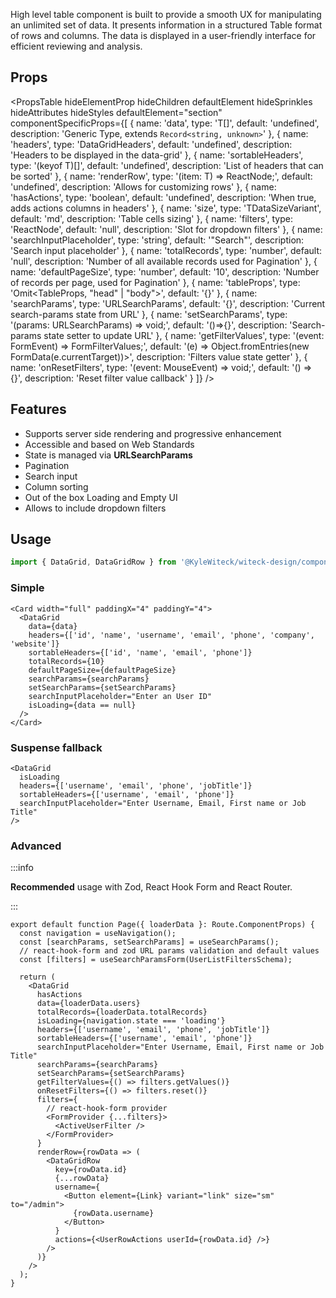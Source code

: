 
High level table component is built to provide a smooth UX for manipulating an
unlimited set of data. It presents information in a structured Table format of
rows and columns. The data is displayed in a user-friendly interface for
efficient reviewing and analysis.

<DataGridDemo />

## Props

<PropsTable
  hideElementProp
  hideChildren
  defaultElement
  hideSprinkles
  hideAttributes
  hideStyles
  defaultElement="section"
  componentSpecificProps={[
    {
      name: 'data',
      type: 'T[]',
      default: 'undefined',
      description: 'Generic Type, extends `Record<string, unknown>`'
    },
    {
      name: 'headers',
      type: 'DataGridHeaders<T>',
      default: 'undefined',
      description: 'Headers to be displayed in the data-grid'
    },
    {
      name: 'sortableHeaders',
      type: '(keyof T)[]',
      default: 'undefined',
      description: 'List of headers that can be sorted'
    },
    {
      name: 'renderRow',
      type: '(item: T) => ReactNode;',
      default: 'undefined',
      description: 'Allows for customizing rows'
    },
    {
      name: 'hasActions',
      type: 'boolean',
      default: 'undefined',
      description: 'When true, adds actions columns in headers'
    },
    {
      name: 'size',
      type: 'TDataSizeVariant',
      default: 'md',
      description: 'Table cells sizing'
    },
    {
      name: 'filters',
      type: 'ReactNode',
      default: 'null',
      description: 'Slot for dropdown filters'
    },
    {
      name: 'searchInputPlaceholder',
      type: 'string',
      default: '"Search"',
      description: 'Search input placeholder'
    },
    {
      name: 'totalRecords',
      type: 'number',
      default: 'null',
      description: 'Number of all available records used for Pagination'
    },
    {
      name: 'defaultPageSize',
      type: 'number',
      default: '10',
      description: 'Number of records per page, used for Pagination'
    },
    {
      name: 'tableProps',
      type: 'Omit<TableProps, "head" | "body">',
      default: '{}'
    },
    {
      name: 'searchParams',
      type: 'URLSearchParams',
      default: '{}',
      description: 'Current search-params state from URL'
    },
    {
      name: 'setSearchParams',
      type: '(params: URLSearchParams) => void;',
      default: '()=>{}',
      description: 'Search-params state setter to update URL'
    },
    {
      name: 'getFilterValues',
      type: '(event: FormEvent<HTMLFormElement>) => FormFilterValues;',
      default: '(e) => Object.fromEntries(new FormData(e.currentTarget))>',
      description: 'Filters value state getter'
    },
    {
      name: 'onResetFilters',
      type: '(event: MouseEvent<HTMLButtonElement>) => void;',
      default: '() => {}',
      description: 'Reset filter value callback'
    }
  ]}
/>

## Features

- Supports server side rendering and progressive enhancement
- Accessible and based on Web Standards
- State is managed via **URLSearchParams**
- Pagination
- Search input
- Column sorting
- Out of the box Loading and Empty UI
- Allows to include dropdown filters

## Usage

```ts
import { DataGrid, DataGridRow } from '@KyleWiteck/witeck-design/components';
```

### Simple

```tsx
<Card width="full" paddingX="4" paddingY="4">
  <DataGrid
    data={data}
    headers={['id', 'name', 'username', 'email', 'phone', 'company', 'website']}
    sortableHeaders={['id', 'name', 'email', 'phone']}
    totalRecords={10}
    defaultPageSize={defaultPageSize}
    searchParams={searchParams}
    setSearchParams={setSearchParams}
    searchInputPlaceholder="Enter an User ID"
    isLoading={data == null}
  />
</Card>
```

### Suspense fallback

```tsx
<DataGrid
  isLoading
  headers={['username', 'email', 'phone', 'jobTitle']}
  sortableHeaders={['username', 'email', 'phone']}
  searchInputPlaceholder="Enter Username, Email, First name or Job Title"
/>
```

### Advanced

:::info

**Recommended** usage with Zod, React Hook Form and React Router.

:::

```tsx
export default function Page({ loaderData }: Route.ComponentProps) {
  const navigation = useNavigation();
  const [searchParams, setSearchParams] = useSearchParams();
  // react-hook-form and zod URL params validation and default values
  const [filters] = useSearchParamsForm(UserListFiltersSchema);

  return (
    <DataGrid
      hasActions
      data={loaderData.users}
      totalRecords={loaderData.totalRecords}
      isLoading={navigation.state === 'loading'}
      headers={['username', 'email', 'phone', 'jobTitle']}
      sortableHeaders={['username', 'email', 'phone']}
      searchInputPlaceholder="Enter Username, Email, First name or Job Title"
      searchParams={searchParams}
      setSearchParams={setSearchParams}
      getFilterValues={() => filters.getValues()}
      onResetFilters={() => filters.reset()}
      filters={
        // react-hook-form provider
        <FormProvider {...filters}>
          <ActiveUserFilter />
        </FormProvider>
      }
      renderRow={rowData => (
        <DataGridRow
          key={rowData.id}
          {...rowData}
          username={
            <Button element={Link} variant="link" size="sm" to="/admin">
              {rowData.username}
            </Button>
          }
          actions={<UserRowActions userId={rowData.id} />}
        />
      )}
    />
  );
}
```
